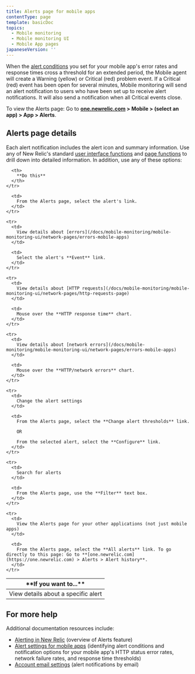 ```yaml
---
title: Alerts page for mobile apps
contentType: page
template: basicDoc
topics:
  - Mobile monitoring
  - Mobile monitoring UI
  - Mobile App pages
japaneseVersion: ''
---
```


When the [alert conditions](/docs/mobile-apps/alert-settings) you set for your mobile app's error rates and response times cross a threshold for an extended period, the Mobile agent will create a Warning (yellow) or Critical (red) problem event. If a Critical (red) event has been open for several minutes, Mobile monitoring will send an alert notification to users who have been set up to receive alert notifications. It will also send a notification when all Critical events close.

To view the Alerts page: Go to **[one.newrelic.com](https://one.newrelic.com) > Mobile > (select an app) > App > Alerts**.

## Alerts page details

Each alert notification includes the alert icon and summary information. Use any of New Relic's standard [user interface functions](/docs/accounts-partnerships/education/getting-started-new-relic/new-relic-user-interface) and [page functions](/docs/data-analysis/user-interface-functions/standard-page-functions) to drill down into detailed information. In addition, use any of these options:

<Table>
  <thead>
    <tr>
      <th width={200}>
        **If you want to...**
      </th>

      <th>
        **Do this**
      </th>
    </tr>
  </thead>

  <tbody>
    <tr>
      <td>
        View details about a specific alert
      </td>

      <td>
        From the Alerts page, select the alert's link.
      </td>
    </tr>

    <tr>
      <td>
        View details about [errors](/docs/mobile-monitoring/mobile-monitoring-ui/network-pages/errors-mobile-apps)
      </td>

      <td>
        Select the alert's **Event** link.
      </td>
    </tr>

    <tr>
      <td>
        View details about [HTTP requests](/docs/mobile-monitoring/mobile-monitoring-ui/network-pages/http-requests-page)
      </td>

      <td>
        Mouse over the **HTTP response time** chart.
      </td>
    </tr>

    <tr>
      <td>
        View details about [network errors](/docs/mobile-monitoring/mobile-monitoring-ui/network-pages/errors-mobile-apps)
      </td>

      <td>
        Mouse over the **HTTP/network errors** chart.
      </td>
    </tr>

    <tr>
      <td>
        Change the alert settings
      </td>

      <td>
        From the Alerts page, select the **Change alert thresholds** link.

        OR

        From the selected alert, select the **Configure** link.
      </td>
    </tr>

    <tr>
      <td>
        Search for alerts
      </td>

      <td>
        From the Alerts page, use the **Filter** text box.
      </td>
    </tr>

    <tr>
      <td>
        View the Alerts page for your other applications (not just mobile apps)
      </td>

      <td>
        From the Alerts page, select the **All alerts** link. To go directly to this page: Go to **[one.newrelic.com](https://one.newrelic.com) > Alerts > Alert history**.
      </td>
    </tr>
  </tbody>
</Table>

## For more help

Additional documentation resources include:

* [Alerting in New Relic](/docs/alerts/alerting-in-new-relic) (overview of Alerts feature)
* [Alert settings for mobile apps](/docs/mobile-apps/alert-settings) (identifying alert conditions and notification options for your mobile app's HTTP status error rates, network failure rates, and response time thresholds)
* [Account email settings](/docs/subscriptions/account-email-settings) (alert notifications by email)

